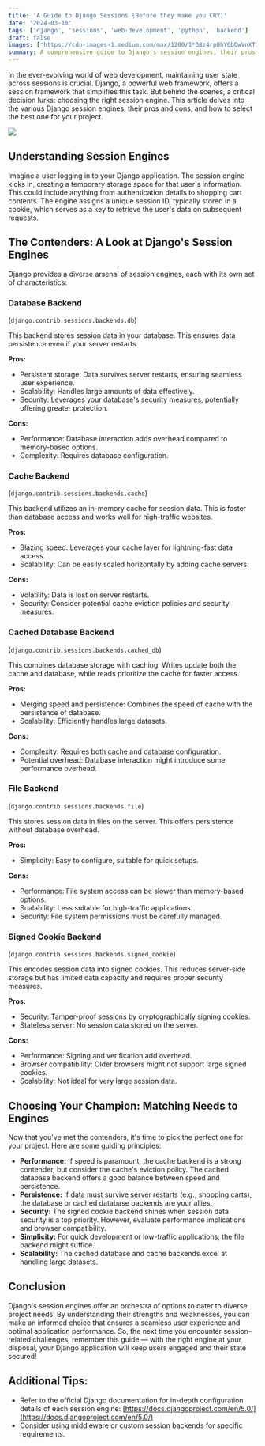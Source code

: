 ```yaml
---
title: 'A Guide to Django Sessions (Before they make you CRY)'
date: '2024-03-16'
tags: ['django', 'sessions', 'web-development', 'python', 'backend']
draft: false
images: ['https://cdn-images-1.medium.com/max/1200/1*D8z4rp0hYGbQwVnXT3280w.png']
summary: A comprehensive guide to Django's session engines, their pros and cons, and how to choose the right one for your project. Learn about database, cache, file, and signed cookie backends.
---
```


In the ever-evolving world of web development, maintaining user state across sessions is crucial. Django, a powerful web framework, offers a session framework that simplifies this task. But behind the scenes, a critical decision lurks: choosing the right session engine. This article delves into the various Django session engines, their pros and cons, and how to select the best one for your project.

![](https://cdn-images-1.medium.com/max/1200/1*V8XtoIuzp-XmvwZ_4f4cPw.png)

## Understanding Session Engines

Imagine a user logging in to your Django application. The session engine kicks in, creating a temporary storage space for that user's information. This could include anything from authentication details to shopping cart contents. The engine assigns a unique session ID, typically stored in a cookie, which serves as a key to retrieve the user's data on subsequent requests.

<BlogNewsletterForm title="Want more Django and web development tutorials?" />

## The Contenders: A Look at Django's Session Engines

Django provides a diverse arsenal of session engines, each with its own set of characteristics:

### Database Backend

(`django.contrib.sessions.backends.db`)

This backend stores session data in your database. This ensures data persistence even if your server restarts.

**Pros:**

- Persistent storage: Data survives server restarts, ensuring seamless user experience.
- Scalability: Handles large amounts of data effectively.
- Security: Leverages your database's security measures, potentially offering greater protection.

**Cons:**

- Performance: Database interaction adds overhead compared to memory-based options.
- Complexity: Requires database configuration.

### Cache Backend

(`django.contrib.sessions.backends.cache`)

This backend utilizes an in-memory cache for session data. This is faster than database access and works well for high-traffic websites.

**Pros:**

- Blazing speed: Leverages your cache layer for lightning-fast data access.
- Scalability: Can be easily scaled horizontally by adding cache servers.

**Cons:**

- Volatility: Data is lost on server restarts.
- Security: Consider potential cache eviction policies and security measures.

### Cached Database Backend

(`django.contrib.sessions.backends.cached_db`)

This combines database storage with caching. Writes update both the cache and database, while reads prioritize the cache for faster access.

**Pros:**

- Merging speed and persistence: Combines the speed of cache with the persistence of database.
- Scalability: Efficiently handles large datasets.

**Cons:**

- Complexity: Requires both cache and database configuration.
- Potential overhead: Database interaction might introduce some performance overhead.

### File Backend

(`django.contrib.sessions.backends.file`)

This stores session data in files on the server. This offers persistence without database overhead.

**Pros:**

- Simplicity: Easy to configure, suitable for quick setups.

**Cons:**

- Performance: File system access can be slower than memory-based options.
- Scalability: Less suitable for high-traffic applications.
- Security: File system permissions must be carefully managed.

### Signed Cookie Backend

(`django.contrib.sessions.backends.signed_cookie`)

This encodes session data into signed cookies. This reduces server-side storage but has limited data capacity and requires proper security measures.

**Pros:**

- Security: Tamper-proof sessions by cryptographically signing cookies.
- Stateless server: No session data stored on the server.

**Cons:**

- Performance: Signing and verification add overhead.
- Browser compatibility: Older browsers might not support large signed cookies.
- Scalability: Not ideal for very large session data.

## Choosing Your Champion: Matching Needs to Engines

Now that you've met the contenders, it's time to pick the perfect one for your project. Here are some guiding principles:

- **Performance:** If speed is paramount, the cache backend is a strong contender, but consider the cache's eviction policy. The cached database backend offers a good balance between speed and persistence.
- **Persistence:** If data must survive server restarts (e.g., shopping carts), the database or cached database backends are your allies.
- **Security:** The signed cookie backend shines when session data security is a top priority. However, evaluate performance implications and browser compatibility.
- **Simplicity:** For quick development or low-traffic applications, the file backend might suffice.
- **Scalability:** The cached database and cache backends excel at handling large datasets.

## Conclusion

Django's session engines offer an orchestra of options to cater to diverse project needs. By understanding their strengths and weaknesses, you can make an informed choice that ensures a seamless user experience and optimal application performance. So, the next time you encounter session-related challenges, remember this guide — with the right engine at your disposal, your Django application will keep users engaged and their state secured!

## Additional Tips:

- Refer to the official Django documentation for in-depth configuration details of each session engine: [https://docs.djangoproject.com/en/5.0/](https://docs.djangoproject.com/en/5.0/)
- Consider using middleware or custom session backends for specific requirements.
